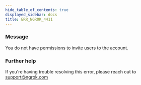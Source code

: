 ```yaml
---
hide_table_of_contents: true
displayed_sidebar: docs
title: ERR_NGROK_4411
---
```




### Message

You do not have permissions to invite users to the account.

<ErrorDetails error="err_ngrok_4411" />

### Further help

If you're having trouble resolving this error, please reach out to [support@ngrok.com](mailto:support@ngrok.com?subject=Help%20with%20ERR_NGROK_4411)
